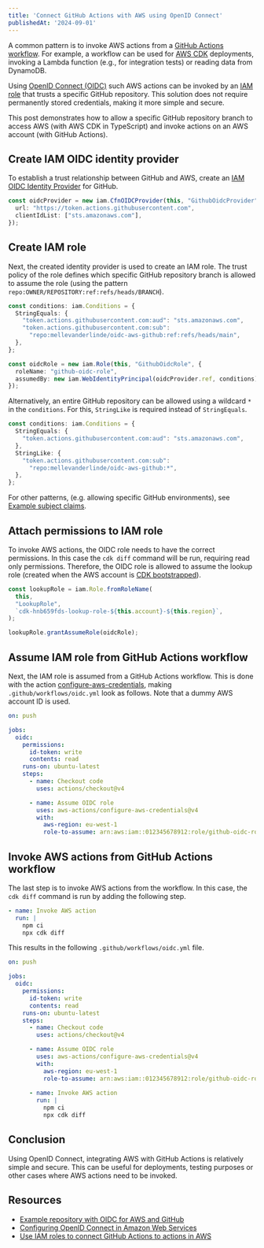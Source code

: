 ```yaml
---
title: 'Connect GitHub Actions with AWS using OpenID Connect'
publishedAt: '2024-09-01'
---
```


A common pattern is to invoke AWS actions from a [GitHub Actions workflow](https://docs.github.com/en/actions/writing-workflows/about-workflows). 
For example, a workflow can be used for [AWS CDK](https://docs.aws.amazon.com/cdk/v2/guide/home.html) deployments, invoking a Lambda function (e.g., for integration tests) or reading data from DynamoDB. 

Using [OpenID Connect (OIDC)](https://openid.net/developers/how-connect-works/) such AWS actions can be invoked by an [IAM role](https://docs.aws.amazon.com/IAM/latest/UserGuide/id_roles.html) that trusts a specific GitHub repository.
This solution does not require permanently stored credentials, making it more simple and secure.

This post demonstrates how to allow a specific GitHub repository branch to access AWS (with AWS CDK in TypeScript) and invoke actions on an AWS account (with GitHub Actions).

## Create IAM OIDC identity provider

To establish a trust relationship between GitHub and AWS, create an [IAM OIDC Identity Provider](https://docs.aws.amazon.com/IAM/latest/UserGuide/id_roles_providers_create_oidc.html) for GitHub.

```TypeScript
const oidcProvider = new iam.CfnOIDCProvider(this, "GithubOidcProvider", {
  url: "https://token.actions.githubusercontent.com",
  clientIdList: ["sts.amazonaws.com"],
});
```

## Create IAM role

Next, the created identity provider is used to create an IAM role. 
The trust policy of the role defines which specific GitHub repository branch is allowed to assume the role (using the pattern `repo:OWNER/REPOSITORY:ref:refs/heads/BRANCH`).

```TypeScript
const conditions: iam.Conditions = {
  StringEquals: {
    "token.actions.githubusercontent.com:aud": "sts.amazonaws.com",
    "token.actions.githubusercontent.com:sub":
      "repo:mellevanderlinde/oidc-aws-github:ref:refs/heads/main",
  },
};

const oidcRole = new iam.Role(this, "GithubOidcRole", {
  roleName: "github-oidc-role",
  assumedBy: new iam.WebIdentityPrincipal(oidcProvider.ref, conditions),
});
```

Alternatively, an entire GitHub repository can be allowed using a wildcard `*` in the `conditions`. For this, `StringLike` is required instead of `StringEquals`.

```TypeScript
const conditions: iam.Conditions = {
  StringEquals: {
    "token.actions.githubusercontent.com:aud": "sts.amazonaws.com",
  },
  StringLike: {
    "token.actions.githubusercontent.com:sub":
      "repo:mellevanderlinde/oidc-aws-github:*",
  },
};
```

For other patterns, (e.g. allowing specific GitHub environments), see [Example subject claims](https://docs.github.com/en/actions/security-for-github-actions/security-hardening-your-deployments/about-security-hardening-with-openid-connect#example-subject-claims).

## Attach permissions to IAM role

To invoke AWS actions, the OIDC role needs to have the correct permissions. 
In this case the `cdk diff` command will be run, requiring read only permissions.
Therefore, the OIDC role is allowed to assume the lookup role (created when the AWS account is [CDK bootstrapped](https://docs.aws.amazon.com/cdk/v2/guide/bootstrapping.html)).

```TypeScript
const lookupRole = iam.Role.fromRoleName(
  this,
  "LookupRole",
  `cdk-hnb659fds-lookup-role-${this.account}-${this.region}`,
);

lookupRole.grantAssumeRole(oidcRole);
```

## Assume IAM role from GitHub Actions workflow

Next, the IAM role is assumed from a GitHub Actions workflow. 
This is done with the action [configure-aws-credentials](https://github.com/aws-actions/configure-aws-credentials), making `.github/workflows/oidc.yml` look as follows.
Note that a dummy AWS account ID is used.

```yaml
on: push

jobs:
  oidc:
    permissions:
      id-token: write
      contents: read
    runs-on: ubuntu-latest
    steps:
      - name: Checkout code
        uses: actions/checkout@v4

      - name: Assume OIDC role
        uses: aws-actions/configure-aws-credentials@v4
        with:
          aws-region: eu-west-1
          role-to-assume: arn:aws:iam::012345678912:role/github-oidc-role
```

## Invoke AWS actions from GitHub Actions workflow

The last step is to invoke AWS actions from the workflow. In this case, the `cdk diff` command is run by adding the following step.

```yaml
- name: Invoke AWS action
  run: |
    npm ci
    npx cdk diff
```

This results in the following `.github/workflows/oidc.yml` file.

```yaml
on: push

jobs:
  oidc:
    permissions:
      id-token: write
      contents: read
    runs-on: ubuntu-latest
    steps:
      - name: Checkout code
        uses: actions/checkout@v4

      - name: Assume OIDC role
        uses: aws-actions/configure-aws-credentials@v4
        with:
          aws-region: eu-west-1
          role-to-assume: arn:aws:iam::012345678912:role/github-oidc-role
          
      - name: Invoke AWS action
        run: |
          npm ci
          npx cdk diff
```

## Conclusion

Using OpenID Connect, integrating AWS with GitHub Actions is relatively simple and secure.
This can be useful for deployments, testing purposes or other cases where AWS actions need to be invoked.

## Resources

- [Example repository with OIDC for AWS and GitHub](https://github.com/mellevanderlinde/oidc-aws-github)
- [Configuring OpenID Connect in Amazon Web Services](https://docs.github.com/en/actions/security-for-github-actions/security-hardening-your-deployments/configuring-openid-connect-in-amazon-web-services)
- [Use IAM roles to connect GitHub Actions to actions in AWS](https://aws.amazon.com/blogs/security/use-iam-roles-to-connect-github-actions-to-actions-in-aws/)
